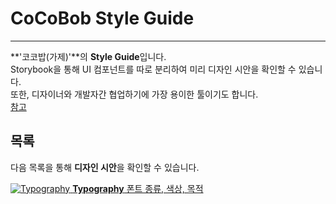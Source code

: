 
<Meta title="CoCoBob/Introduction" />

<style>
  {`
    .list {
      display: grid;
      grid-template-columns: 1fr;
      grid-template-rows: 1fr 1fr;
      row-gap: 20px;
    }

    @media (min-width: 620px) {
      .list {
        row-gap: 20px;
        column-gap: 20px;
        grid-template-columns: 1fr 1fr;
      }
    }

    @media all and (-ms-high-contrast:none) {
    .list {
        display: -ms-grid;
        -ms-grid-columns: 1fr 1fr;
        -ms-grid-rows: 1fr 1fr;
      }
    }

    .item {
      display: block;
      padding: 20px 30px 20px 15px;
      border: 1px solid #00000010;
      border-radius: 5px;
      transition: background 150ms ease-out, border 150ms ease-out, transform 150ms ease-out;
      color: #333333;
      display: flex;
      align-items: flex-start;
    }

    .item:hover {
      border-color: #1EA7FD50;
      transform: translate3d(0, -3px, 0);
      box-shadow: rgba(0, 0, 0, 0.08) 2px 2px 10px 0;
    }

    .item:active {
      border-color: #1EA7FD;
      transform: translate3d(0, 0, 0);
    }

    .item strong {
      font-weight: 700;
      font-size : 22px;
      display: block;
      margin-bottom: 12px;
    }

    .item img {
      height: 40px;
      width: 40px;
      margin-right: 15px;
      flex: none;
    }

    .item span {
      font-size: 16px;
      line-height: 20px;
    }  
  `}
</style>

# CoCoBob Style Guide

---

**'코코밥(가제)'**의 **Style Guide**입니다.  
Storybook을 통해 UI 컴포넌트를 따로 분리하여 미리 디자인 시안을 확인할 수 있습니다.  
또한, 디자이너와 개발자간 협업하기에 가장 용이한 툴이기도 합니다.  
[참고](https://www.figma.com/files/project/60697493/Project?fuid=1092706871247939860)

## 목록

다음 목록을 통해 **디자인 시안**을 확인할 수 있습니다.

<div className="list">
  <a className="item" href="?path=/story/cocobob-typography--page" target="_self">
    <img src="https://cdn-icons-png.flaticon.com/512/2919/2919617.png" alt="Typography" />
    <span>
      <strong>Typography</strong>
      폰트 종류, 색상, 목적
    </span>
  </a>
</div>
